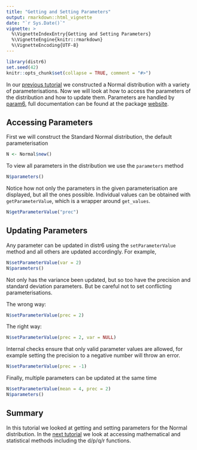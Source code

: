 ```yaml
---
title: "Getting and Setting Parameters"
output: rmarkdown::html_vignette
date: "`r Sys.Date()`"
vignette: >
  %\VignetteIndexEntry{Getting and Setting Parameters}
  %\VignetteEngine{knitr::rmarkdown}
  %\VignetteEncoding{UTF-8}
---
```


```r
library(distr6)
set.seed(42)
knitr::opts_chunk$set(collapse = TRUE, comment = "#>")
```

In our [previous tutorial](https://alan-turing-institute.github.io/distr6/articles/webs/constructing_a_distribution.html) we constructed a Normal distribution with a variety of parameterisations. Now we will look at how to access the parameters of the distribution and how to update them. Parameters are handled by [param6](https://cran.r-project.org/package=param6), full documentation can be found at the package [website](https://xoopr.github.io/param6/).

## Accessing Parameters

First we will construct the Standard Normal distribution, the default parameterisation
```r
N <- Normal$new()
```

To view all parameters in the distribution we use the `parameters` method
```r
N$parameters()
```

Notice how not only the parameters in the given parameterisation are displayed, but all the ones possible. Individual values can be obtained with `getParameterValue`, which is a wrapper around `get_values`.

```r
N$getParameterValue("prec")
```

## Updating Parameters

Any parameter can be updated in distr6 using the `setParameterValue` method and all others are updated accordingly. For example,

```r
N$setParameterValue(var = 2)
N$parameters()
```

Not only has the variance been updated, but so too have the precision and standard deviation parameters. But be careful not to set conflicting parameterisations.

The wrong way:

```r
N$setParameterValue(prec = 2)
```

The right way:

```r
N$setParameterValue(prec = 2, var = NULL)
```

Internal checks ensure that only valid parameter values are allowed, for example setting the precision to a negative number will throw an error.

```r
N$setParameterValue(prec = -1)
```

Finally, multiple parameters can be updated at the same time

```r
N$setParameterValue(mean = 4, prec = 2)
N$parameters()
```

## Summary

In this tutorial we looked at getting and setting parameters for the Normal distribution. In the [next tutorial](https://alan-turing-institute.github.io/distr6/articles/webs/statistical_methods.html) we look at accessing mathematical and statistical methods including the d/p/q/r functions.
